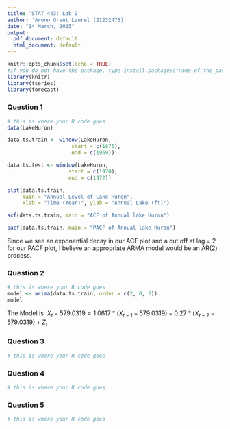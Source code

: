 ```yaml
---
title: 'STAT 443: Lab 9'
author: 'Aronn Grant Laurel (21232475)'
date: "14 March, 2025"
output:
  pdf_document: default
  html_document: default
---
```


```r
knitr::opts_chunk$set(echo = TRUE)
#if you do not have the package, type install.packages("name_of_the_package")
library(knitr)
library(tseries)
library(forecast)
```

### Question 1

```r
# this is where your R code goes
data(LakeHuron)

data.ts.train <- window(LakeHuron,
                     start = c(1875),
                     end = c(1969))

data.ts.test <- window(LakeHuron,
                    start = c(1970),
                    end = c(1972))

plot(data.ts.train,
     main = "Annual Level of Lake Huron",
     xlab = "Time (Year)", ylab = "Annual Lake (ft)")

acf(data.ts.train, main = "ACF of Annual lake Huron")

pacf(data.ts.train, main = "PACF of Annual lake Huron")
```
Since we see an exponential decay in our ACF plot and
a cut off at lag = 2 for our PACF plot, I believe an 
appropriate ARMA model would be an AR(2) process.


### Question 2

```r
# this is where your R code goes
model <- arima(data.ts.train, order = c(2, 0, 0))
model
```
The Model is
$\ X_t - 579.0319  = 1.0617 * (X_{t-1} - 579.0319) - 0.27*(X_{t-2} - 579.0319) + Z_t$

### Question 3

```r
# this is where your R code goes

```

### Question 4

```r
# this is where your R code goes
```

### Question 5

```r
# this is where your R code goes
```

